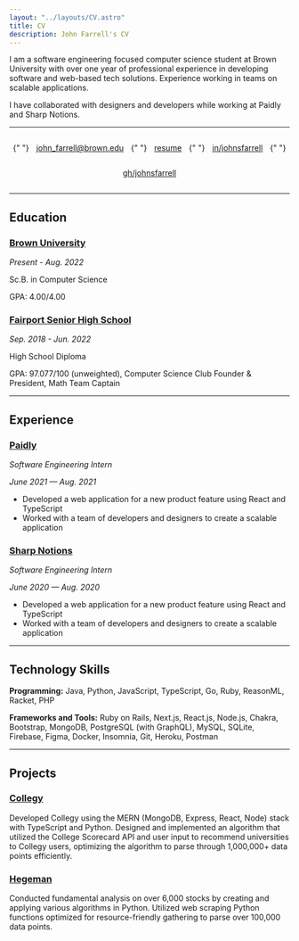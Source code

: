 ```yaml
---
layout: "../layouts/CV.astro"
title: CV
description: John Farrell's CV
---
```


I am a software engineering focused computer science student at Brown
University with over one year of professional experience in developing
software and web-based tech solutions. Experience working in teams on
scalable applications.

I have collaborated with designers and developers while working at
Paidly and Sharp Notions.

<hr />

<div style="display: flex; justify-content: space-around;align-items: center;flex-wrap: wrap;">

{" "}

[john_farrell@brown.​edu](mailto:john_farrell@brown.​edu)

{" "}

[resume](/resume.pdf)

{" "}

[in/johnsfarrell](https://linkedin.com/in/johnsfarrell)

{" "}

[gh/johnsfarrell](https://github.com/johnsfarrell)

</div>

<hr />

## Education

### [Brown University](https://www.brown.edu)

_Present - Aug. 2022_

Sc.B. in Computer Science

GPA: 4.00/4.00

### [Fairport Senior High School](https://www.fairport.edu)

_Sep. 2018 - Jun. 2022_

High School Diploma

GPA: 97.077/100 (unweighted), Computer Science Club Founder & President,
Math Team Captain

<hr />

## Experience

### [Paidly](https://paidly.com)

_Software Engineering Intern_

_June 2021 — Aug. 2021_

- Developed a web application for a new product feature using React and
  TypeScript
- Worked with a team of developers and designers to create a scalable
  application

### [Sharp Notions](https://sharpnotions.com)

_Software Engineering Intern_

_June 2020 — Aug. 2020_

- Developed a web application for a new product feature using React and
  TypeScript
- Worked with a team of developers and designers to create a scalable
  application

<hr />

## Technology Skills

**Programming:** Java, Python, JavaScript, TypeScript, Go, Ruby,
ReasonML, Racket, PHP

**Frameworks and Tools:** Ruby on Rails, Next.js, React.js, Node.js,
Chakra, Bootstrap, MongoDB, PostgreSQL (with GraphQL), MySQL, SQLite,
Firebase, Figma, Docker, Insomnia, Git, Heroku, Postman

<hr />

## Projects

### [Collegy](https://collegy.org)

Developed Collegy using the MERN (MongoDB, Express, React, Node) stack
with TypeScript and Python. Designed and implemented an algorithm that
utilized the College Scorecard API and user input to recommend
universities to Collegy users, optimizing the algorithm to parse through
1,000,000+ data points efficiently.

### [Hegeman](https://github.com/johnsfarrell/analysis-proj)

Conducted fundamental analysis on over 6,000 stocks by creating and
applying various algorithms in Python. Utilized web scraping Python
functions optimized for resource-friendly gathering to parse over
100,000 data points.
